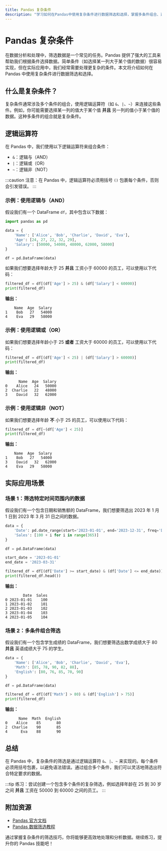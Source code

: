 ```yaml
---
title: Pandas 复杂条件
description: "学习如何在Pandas中使用复杂条件进行数据筛选和选择，掌握多条件组合、逻辑运算符以及实际应用场景。"
---
```


# Pandas 复杂条件

在数据分析和处理中，筛选数据是一个常见的任务。Pandas 提供了强大的工具来帮助我们根据条件选择数据。简单条件（如选择某一列大于某个值的数据）很容易实现，但在实际应用中，我们经常需要处理更复杂的条件。本文将介绍如何在 Pandas 中使用复杂条件进行数据筛选和选择。

## 什么是复杂条件？

复杂条件通常涉及多个条件的组合，使用逻辑运算符（如 `&`、`|`、`~`）来连接这些条件。例如，你可能需要选择某一列的值大于某个值 **并且** 另一列的值小于某个值的数据。这种多条件的组合就是复杂条件。

## 逻辑运算符

在 Pandas 中，我们使用以下逻辑运算符来组合条件：

- `&`：逻辑与（AND）
- `|`：逻辑或（OR）
- `~`：逻辑非（NOT）

:::caution
注意：在 Pandas 中，逻辑运算符必须用括号 `()` 包裹每个条件，否则会引发错误。
:::

### 示例：使用逻辑与（AND）

假设我们有一个 DataFrame `df`，其中包含以下数据：

```python
import pandas as pd

data = {
    'Name': ['Alice', 'Bob', 'Charlie', 'David', 'Eva'],
    'Age': [24, 27, 22, 32, 29],
    'Salary': [50000, 54000, 48000, 62000, 58000]
}

df = pd.DataFrame(data)
```

如果我们想要选择年龄大于 25 **并且** 工资小于 60000 的员工，可以使用以下代码：

```python
filtered_df = df[(df['Age'] > 25) & (df['Salary'] < 60000)]
print(filtered_df)
```

**输出：**

```
    Name  Age  Salary
1    Bob   27   54000
4    Eva   29   58000
```

### 示例：使用逻辑或（OR）

如果我们想要选择年龄小于 25 **或者** 工资大于 60000 的员工，可以使用以下代码：

```python
filtered_df = df[(df['Age'] < 25) | (df['Salary'] > 60000)]
print(filtered_df)
```

**输出：**

```
      Name  Age  Salary
0    Alice   24   50000
2  Charlie   22   48000
3    David   32   62000
```

### 示例：使用逻辑非（NOT）

如果我们想要选择年龄 **不** 小于 25 的员工，可以使用以下代码：

```python
filtered_df = df[~(df['Age'] < 25)]
print(filtered_df)
```

**输出：**

```
    Name  Age  Salary
1    Bob   27   54000
3    David   32   62000
4    Eva   29   58000
```

## 实际应用场景

### 场景 1：筛选特定时间范围内的数据

假设我们有一个包含日期和销售额的 DataFrame，我们想要筛选出 2023 年 1 月 1 日到 2023 年 3 月 31 日之间的数据。

```python
data = {
    'Date': pd.date_range(start='2023-01-01', end='2023-12-31', freq='D'),
    'Sales': [100 + i for i in range(365)]
}

df = pd.DataFrame(data)

start_date = '2023-01-01'
end_date = '2023-03-31'

filtered_df = df[(df['Date'] >= start_date) & (df['Date'] <= end_date)]
print(filtered_df.head())
```

**输出：**

```
        Date  Sales
0 2023-01-01    100
1 2023-01-02    101
2 2023-01-03    102
3 2023-01-04    103
4 2023-01-05    104
```

### 场景 2：多条件组合筛选

假设我们有一个包含学生成绩的 DataFrame，我们想要筛选出数学成绩大于 80 **并且** 英语成绩大于 75 的学生。

```python
data = {
    'Name': ['Alice', 'Bob', 'Charlie', 'David', 'Eva'],
    'Math': [85, 78, 90, 82, 88],
    'English': [80, 76, 85, 70, 90]
}

df = pd.DataFrame(data)

filtered_df = df[(df['Math'] > 80) & (df['English'] > 75)]
print(filtered_df)
```

**输出：**

```
      Name  Math  English
0    Alice    85       80
2  Charlie    90       85
4      Eva    88       90
```

## 总结

在 Pandas 中，复杂条件的筛选是通过逻辑运算符 `&`、`|`、`~` 来实现的。每个条件必须用括号包裹，以避免语法错误。通过组合多个条件，我们可以灵活地筛选出符合特定要求的数据。

:::tip
练习：尝试创建一个包含多个条件的复杂筛选，例如选择年龄在 25 到 30 岁之间 **并且** 工资在 50000 到 60000 之间的员工。
:::

## 附加资源

- [Pandas 官方文档](https://pandas.pydata.org/pandas-docs/stable/index.html)
- [Pandas 数据筛选教程](https://pandas.pydata.org/pandas-docs/stable/user_guide/indexing.html)

通过掌握复杂条件的筛选技巧，你将能够更高效地处理和分析数据。继续练习，提升你的 Pandas 技能吧！